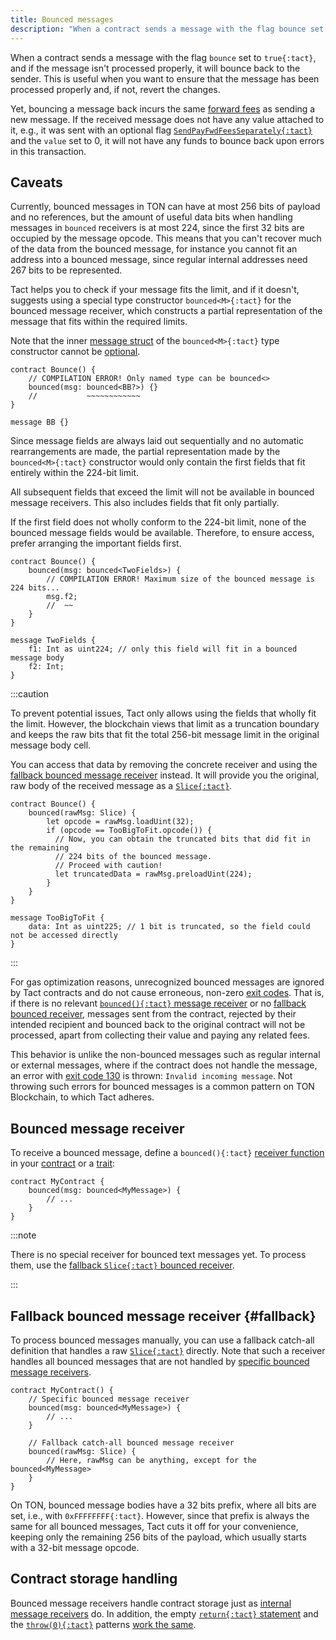 ```yaml
---
title: Bounced messages
description: "When a contract sends a message with the flag bounce set to true, then if the message isn't processed properly, it will bounce back to the sender."
---
```


When a contract sends a message with the flag `bounce` set to `true{:tact}`, and if the message isn't processed properly, it will bounce back to the sender. This is useful when you want to ensure that the message has been processed properly and, if not, revert the changes.

Yet, bouncing a message back incurs the same [forward fees](https://docs.ton.org/develop/howto/fees-low-level#forward-fees) as sending a new message. If the received message does not have any value attached to it, e.g., it was sent with an optional flag [`SendPayFwdFeesSeparately{:tact}`](/book/message-mode#optional-flags) and the `value` set to 0, it will not have any funds to bounce back upon errors in this transaction.

## Caveats

Currently, bounced messages in TON can have at most 256 bits of payload and no references, but the amount of useful data bits when handling messages in `bounced` receivers is at most 224, since the first 32 bits are occupied by the message opcode. This means that you can't recover much of the data from the bounced message, for instance you cannot fit an address into a bounced message, since regular internal addresses need 267 bits to be represented.

Tact helps you to check if your message fits the limit, and if it doesn't, suggests using a special type constructor `bounced<M>{:tact}` for the bounced message receiver, which constructs a partial representation of the message that fits within the required limits.

Note that the inner [message struct][message] of the `bounced<M>{:tact}` type constructor cannot be [optional](/book/optionals).

```tact
contract Bounce() {
    // COMPILATION ERROR! Only named type can be bounced<>
    bounced(msg: bounced<BB?>) {}
    //           ~~~~~~~~~~~~
}

message BB {}
```

Since message fields are always laid out sequentially and no automatic rearrangements are made, the partial representation made by the `bounced<M>{:tact}` constructor would only contain the first fields that fit entirely within the 224-bit limit.

All subsequent fields that exceed the limit will not be available in bounced message receivers. This also includes fields that fit only partially.

If the first field does not wholly conform to the 224-bit limit, none of the bounced message fields would be available. Therefore, to ensure access, prefer arranging the important fields first.

```tact
contract Bounce() {
    bounced(msg: bounced<TwoFields>) {
        // COMPILATION ERROR! Maximum size of the bounced message is 224 bits...
        msg.f2;
        //  ~~
    }
}

message TwoFields {
    f1: Int as uint224; // only this field will fit in a bounced message body
    f2: Int;
}
```

:::caution

  To prevent potential issues, Tact only allows using the fields that wholly fit the limit. However, the blockchain views that limit as a truncation boundary and keeps the raw bits that fit the total 256-bit message limit in the original message body cell.

  You can access that data by removing the concrete receiver and using the [fallback bounced message receiver](#fallback) instead. It will provide you the original, raw body of the received message as a [`Slice{:tact}`][slice].

  ```tact
  contract Bounce() {
      bounced(rawMsg: Slice) {
          let opcode = rawMsg.loadUint(32);
          if (opcode == TooBigToFit.opcode()) {
            // Now, you can obtain the truncated bits that did fit in the remaining
            // 224 bits of the bounced message.
            // Proceed with caution!
            let truncatedData = rawMsg.preloadUint(224);
          }
      }
  }

  message TooBigToFit {
      data: Int as uint225; // 1 bit is truncated, so the field could not be accessed directly
  }
  ```

:::

For gas optimization reasons, unrecognized bounced messages are ignored by Tact contracts and do not cause erroneous, non-zero [exit codes](/book/exit-codes). That is, if there is no relevant [`bounced(){:tact}` message receiver](#bounced-message-receiver) or no [fallback bounced receiver](#fallback), messages sent from the contract, rejected by their intended recipient and bounced back to the original contract will not be processed, apart from collecting their value and paying any related fees.

This behavior is unlike the non-bounced messages such as regular internal or external messages, where if the contract does not handle the message, an error with [exit code 130](/book/exit-codes#130) is thrown: `Invalid incoming message`. Not throwing such errors for bounced messages is a common pattern on TON Blockchain, to which Tact adheres.

## Bounced message receiver

To receive a bounced message, define a `bounced(){:tact}` [receiver function](/book/contracts#receiver-functions) in your [contract](/book/contracts) or a [trait](/book/types#traits):

```tact {2-4}
contract MyContract {
    bounced(msg: bounced<MyMessage>) {
        // ...
    }
}
```

:::note

  There is no special receiver for bounced text messages yet. To process them, use the [fallback `Slice{:tact}` bounced receiver](#fallback).

:::

## Fallback bounced message receiver {#fallback}

To process bounced messages manually, you can use a fallback catch-all definition that handles a raw [`Slice{:tact}`][slice] directly. Note that such a receiver handles all bounced messages that are not handled by [specific bounced message receivers](#bounced-message-receiver).

```tact /rawMsg: Slice/
contract MyContract() {
    // Specific bounced message receiver
    bounced(msg: bounced<MyMessage>) {
        // ...
    }

    // Fallback catch-all bounced message receiver
    bounced(rawMsg: Slice) {
        // Here, rawMsg can be anything, except for the bounced<MyMessage>
    }
}
```

On TON, bounced message bodies have a 32 bits prefix, where all bits are set, i.e., with `0xFFFFFFFF{:tact}`. However, since that prefix is always the same for all bounced messages, Tact cuts it off for your convenience, keeping only the remaining 256 bits of the payload, which usually starts with a 32-bit message opcode.

## Contract storage handling

Bounced message receivers handle contract storage just as [internal message receivers](/book/receive#contract-storage-handling) do. In addition, the empty [`return{:tact}` statement](/book/statements#return) and the [`throw(0){:tact}`](/ref/core-debug#throw) patterns [work the same](/book/receive#contract-storage-handling).

[message]: /book/structs-and-messages#messages
[slice]: /book/cells#slices
